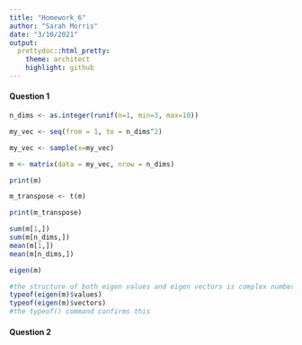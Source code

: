 ```yaml
---
title: "Homework_6"
author: "Sarah Morris"
date: "3/10/2021"
output:
  prettydoc::html_pretty:
    theme: architect
    highlight: github
---
```


#### Question 1

```r

n_dims <- as.integer(runif(n=1, min=3, max=10)) 

my_vec <- seq(from = 1, to = n_dims^2)

my_vec <- sample(x=my_vec)

m <- matrix(data = my_vec, nrow = n_dims)

print(m)

m_transpose <- t(m)

print(m_transpose)

sum(m[1,])
sum(m[n_dims,])
mean(m[1,])
mean(m[n_dims,])

eigen(m)

#the structure of both eigen values and eigen vectors is complex numbers
typeof(eigen(m)$values)
typeof(eigen(m)$vectors)
#the typeof() command confirms this
```

#### Question 2

```r



```
